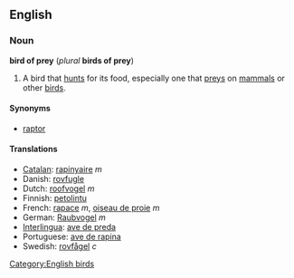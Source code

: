 ==English==
===Noun===
'''bird of prey''' (''plural'' '''birds of prey''')

#A bird that [[hunt]]s for its food, especially one that [[prey]]s on [[mammal]]s or other [[bird]]s.

====Synonyms====
*[[raptor]]

====Translations====
*[[Catalan]]: [[rapinyaire]] ''m''
*Danish: [[rovfugle]]
*Dutch: [[roofvogel]] ''m''
*Finnish: [[petolintu]]
*French: [[rapace]] ''m'', [[oiseau de proie]] ''m''
*German: [[Raubvogel]] ''m''
*[[Interlingua]]: [[ave de preda]]
*Portuguese: [[ave de rapina]]
*Swedish: [[rovfågel]] ''c''

[[Category:English birds]]